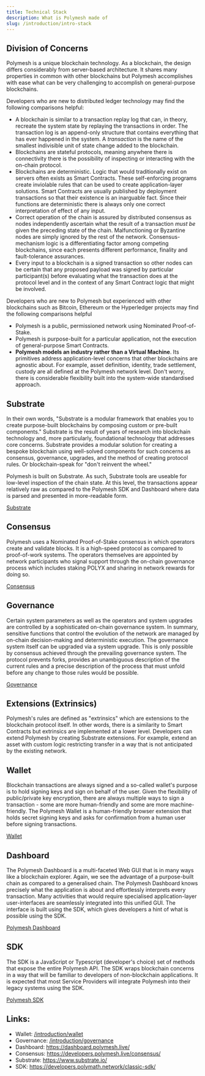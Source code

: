 ```yaml
---
title: Technical Stack
description: What is Polymesh made of
slug: /introduction/intro-stack
---
```


## Division of Concerns

Polymesh is a unique blockchain technology. As a blockchain, the design differs considerably from server-based architecture. It shares many properties in common with other blockchains but Polymesh accomplishes with ease what can be very challenging to accomplish on general-purpose blockchains.

Developers who are new to distributed ledger technology may find the following comparisons helpful:

- A blockchain is similar to a transaction replay log that can, in theory, recreate the system state by replaying the transactions in order. The transaction log is an append-only structure that contains everything that has ever happened in the system. A _transaction_ is the name of the smallest indivisible unit of state change added to the blockchain.
- Blockchains are stateful protocols, meaning anywhere there is connectivity there is the possibility of inspecting or interacting with the on-chain protocol.
- Blockchains are deterministic. Logic that would traditionally exist on servers often exists as Smart Contracts. These self-enforcing programs create inviolable rules that can be used to create application-layer solutions. Smart Contracts are usually published by deployment transactions so that their existence is an inarguable fact. Since their functions are deterministic there is always only one correct interpretation of effect of any input.
- Correct operation of the chain is assured by distributed consensus as nodes independently ascertain what the result of a transaction _must be_ given the preceding state of the chain. Malfunctioning or Byzantine nodes are simply ignored by the rest of the network. Consensus-mechanism logic is a differentiating factor among competing blockchains, since each presents different performance, finality and fault-tolerance assurances.
- Every input to a blockchain is a signed transaction so other nodes can be certain that any proposed payload was signed by particular participant(s) before evaluating what the transaction does at the protocol level and in the context of any Smart Contract logic that might be involved.

Developers who are new to Polymesh but experienced with other blockchains such as Bitcoin, Ethereum or the Hyperledger projects may find the following comparisons helpful

- Polymesh is a public, permissioned network using Nominated Proof-of-Stake.
- Polymesh is purpose-built for a particular application, not the execution of general-purpose Smart Contracts.
- **Polymesh models an industry rather than a Virtual Machine**. Its primitives address application-level concerns that other blockchains are agnostic about. For example, asset definition, identity, trade settlement, custody are all defined at the Polymesh network level. Don't worry, there is considerable flexibility built into the system-wide standardised approach.


## Substrate

In their own words, "Substrate is a modular framework that enables you to create purpose-built blockchains by composing custom or pre-built components." Substrate is the result of years of research into blockchain technology and, more particularly, foundational technology that addresses core concerns. Substrate provides a modular solution for creating a bespoke blockchain using well-solved components for such concerns as consensus, governance, upgrades, and the method of creating protocol rules. Or blockchain-speak for "don't reinvent the wheel."

Polymesh is built on Substrate. As such, Substrate tools are useable for low-level inspection of the chain state. At this level, the transactions appear relatively raw as compared to the Polymesh SDK and Dashboard where data is parsed and presented in more-readable form.

[Substrate](https://www.substrate.io/)

## Consensus

Polymesh uses a Nominated Proof-of-Stake consensus in which operators create and validate blocks. It is a high-speed protocol as compared to proof-of-work systems. The operators themselves are appointed by network participants who signal support through the on-chain governance process which includes staking POLYX and sharing in network rewards for doing so.

[Consensus](https://developers.polymesh.live/consensus/)

## Governance

Certain system parameters as well as the operators and system upgrades are controlled by a sophisticated on-chain governance system. In summary, sensitive functions that control the evolution of the network are managed by on-chain decision-making and deterministic execution. The governance system itself can be upgraded via a system upgrade. This is only possible by consensus achieved through the prevailing governance system. The protocol prevents forks, provides an unambiguous description of the current rules and a precise description of the process that must unfold before any change to those rules would be possible.

[Governance](/introduction/governance)

## Extensions (Extrinsics)

Polymesh's rules are defined as "extrinsics" which are extensions to the blockchain protocol itself. In other words, there is a similarity to Smart Contracts but extrinsics are implemented at a lower level. Developers can extend Polymesh by creating Substrate extensions. For example, extend an asset with custom logic restricting transfer in a way that is not anticipated by the existing network.

## Wallet

Blockchain transactions are always signed and a so-called wallet's purpose is to hold signing keys and sign on behalf of the user. Given the flexibility of public/private key encryption, there are always multiple ways to sign a transaction - some are more human-friendly and some are more machine-friendly. The Polymesh Wallet is a human-friendly browser extension that holds secret signing keys and asks for confirmation from a human user before signing transactions.

[Wallet](/introduction/wallet)

## Dashboard

The Polymesh Dashboard is a multi-faceted Web GUI that is in many ways like a blockchain explorer. Again, we see the advantage of a purpose-built chain as compared to a generalised chain. The Polymesh Dashboard knows precisely what the application is about and effortlessly interprets every transaction. Many activities that would require specialised application-layer user-interfaces are seamlessly integrated into this unified GUI. The interface is built using the SDK, which gives developers a hint of what is possible using the SDK.

[Polymesh Dashboard](https://dashboard.polymesh.live/)

## SDK

The SDK is a JavaScript or Typescript (developer's choice) set of methods that expose the entire Polymesh API. The SDK wraps blockchain concerns in a way that will be familiar to developers of non-blockchain applications. It is expected that most Service Providers will integrate Polymesh into their legacy systems using the SDK.

[Polymesh SDK](https://developers.polymath.network/classic-sdk/)

## Links:

- Wallet: [/introduction/wallet](/introduction/wallet)
- Governance: [/introduction/governance](/introduction/governance)
- Dashboard: https://dashboard.polymesh.live/
- Consensus: https://developers.polymesh.live/consensus/
- Substrate: https://www.substrate.io/
- SDK: https://developers.polymath.network/classic-sdk/

